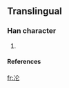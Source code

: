 ==Translingual==

===Han character===
{{Han char|rn=15|rad=冫|as=04|sn=6|four=|canj=戈一人心 (IMOP)}}

# {{defn|Han}}

====References====
{{Han ref|kx=0131.291|dkj=|dj=|hdz=|uh=34C6|ud=13510|bh=|bd=}}



[[fr:㓆]]
